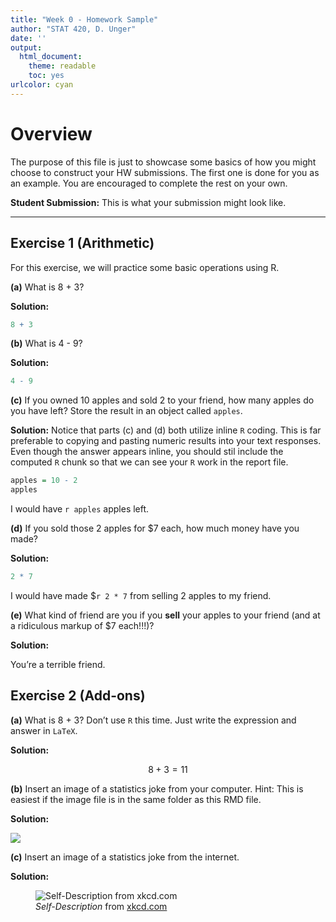 ```yaml
---
title: "Week 0 - Homework Sample"
author: "STAT 420, D. Unger"
date: ''
output:
  html_document: 
    theme: readable
    toc: yes
urlcolor: cyan
---
```



# Overview

The purpose of this file is just to showcase some basics of how you might choose to construct your HW submissions. The first one is done for you as an example. You are encouraged to complete the rest on your own.


**Student Submission:** This is what your submission might look like. 

***

## Exercise 1 (Arithmetic)

For this exercise, we will practice some basic operations using R.

**(a)** What is 8 + 3?

**Solution:**

```r
8 + 3
```

**(b)** What is 4 - 9?

**Solution:**

```r
4 - 9
```

**(c)** If you owned 10 apples and sold 2 to your friend, how many apples do you have left? Store the result in an object called `apples`.

**Solution:**
Notice that parts (c) and (d) both utilize inline `R` coding. This is far preferable to copying and pasting numeric results into your text responses. Even though the answer appears inline, you should stil include the computed `R` chunk so that we can see your `R` work in the report file.

```r
apples = 10 - 2
apples
```

I would have `r apples` apples left.

**(d)** If you sold those 2 apples for $7 each, how much money have you made?

**Solution:**

```r
2 * 7
```

I would have made $`r 2 * 7` from selling 2 apples to my friend.

**(e)** What kind of friend are you if you **sell** your apples to your friend (and at a ridiculous markup of $7 each!!!)?

**Solution:**

You're a terrible friend.


## Exercise 2 (Add-ons)

**(a)** What is 8 + 3? Don't use `R` this time. Just write the expression and answer in `LaTeX`.

**Solution:**

$$ 8 + 3 = 11 $$

**(b)** Insert an image of a statistics joke from your computer. Hint: This is easiest if the image file is in the same folder as this RMD file.

**Solution:**

![](NormalDistributionsPun.jpg)

**(c)** Insert an image of a statistics joke from the internet.

**Solution:**

![*Self-Description* from [xkcd.com](www.xkcd.com)](https://imgs.xkcd.com/comics/self_description.png)


